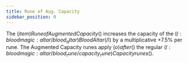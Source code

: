 ```yaml
---
title: Rune of Aug. Capacity
sidebar_position: 0
---
```



The $(item)Rune of Augmented Capacity$() increases the capacity of the $(l:bloodmagic:altar/blood_altar)Blood Altar$(/l) by a multiplicative +7.5% per rune. The Augmented Capacity runes apply $(o)after$() the regular $(l:bloodmagic:altar/blood_rune/capacity_rune)Capacity runes$().
